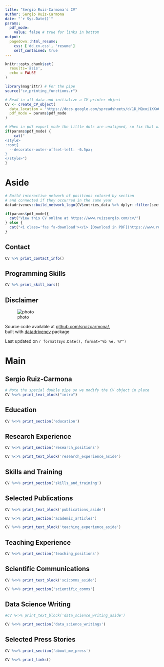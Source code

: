 ```yaml
---
title: "Sergio Ruiz-Carmona's CV"
author: Sergio Ruiz-Carmona
date: "`r Sys.Date()`"
params:
  pdf_mode:
    value: false # true for links in bottom
output:
  pagedown::html_resume:
    css: ['dd_cv.css', 'resume']
    self_contained: true
---
```


```r
knitr::opts_chunk$set(
  results='asis', 
  echo = FALSE
)

library(magrittr) # For the pipe
source("cv_printing_functions.r")

# Read in all data and initialize a CV printer object
CV <- create_CV_object(
  data_location = "https://docs.google.com/spreadsheets/d/1D_MQxoi1XXoQLWSI3mH1Qo6tkctnENAij0-d3BEohu0",  
  pdf_mode = params$pdf_mode
)

```


```r
# When in pdf export mode the little dots are unaligned, so fix that with some conditional CSS.
if(params$pdf_mode) {
    cat("
<style>
:root{
  --decorator-outer-offset-left: -6.5px;
}
</style>")
}
```


Aside
================================================================================

```r
# Build interactive network of positions colored by section
# and connected if they occurred in the same year
datadrivencv::build_network_logo(CV$entries_data %>% dplyr::filter(section != "N/A" & section != "skills_and_training"))
```


```r
if(params$pdf_mode){
  cat("View this CV online at https://www.ruizsergio.com/cv/")
} else {
  cat("<i class='fas fa-download'></i> [Download in PDF](https://www.ruizsergio.com/cv/ruizsergio_cv.pdf)")
}
```

Contact {#contact}
--------------------------------------------------------------------------------

```r
CV %>% print_contact_info()
```


Programming Skills {#skills}
--------------------------------------------------------------------------------

```r
CV %>% print_skill_bars()
```



Disclaimer {#disclaimer}
--------------------------------------------------------------------------------

<!-- Made with the R package [**pagedown**](https://github.com/rstudio/pagedown).  -->

![photo](img.jpg){#img .img}

Source code available at [github.com/sruizcarmona/](https://github.com/sruizcarmona),<br> 
built with [datadrivencv](http://nickstrayer.me/datadrivencv/) package

Last updated on `r format(Sys.Date(), format="%b %e, %Y")`




Main
================================================================================

Sergio Ruiz-Carmona {#title}
--------------------------------------------------------------------------------

```r
# Note the special double pipe so we modify the CV object in place
CV %<>% print_text_block("intro") 
```


Education {data-icon=graduation-cap data-concise=true}
--------------------------------------------------------------------------------

```r
CV %<>% print_section('education')
```


Research Experience {data-icon=laptop}
--------------------------------------------------------------------------------

```r
CV %<>% print_section('research_positions')
```

::: aside 
```r
CV %<>% print_text_block('research_experience_aside') 
``` 
::: 

Skills and Training {data-icon=cogs}
--------------------------------------------------------------------------------

```r
CV %<>% print_section('skills_and_training')
```

Selected Publications {data-icon=book}
--------------------------------------------------------------------------------

::: aside 
```r
CV %<>% print_text_block('publications_aside') 
``` 
::: 

```r
CV %<>% print_section('academic_articles')
```

::: aside
```r
CV %<>% print_text_block('teaching_experience_aside')
```
:::

<!-- Industry Experience {data-icon=suitcase} -->
<!-- -------------------------------------------------------------------------------- -->

<!-- ::: aside -->
<!-- ```{r} -->
<!-- CV %<>% print_text_block('industry_experience_aside') -->
<!-- ``` -->
<!-- ::: -->

<!-- ```{r} -->
<!-- CV %<>% print_section('industry_positions') -->
<!-- ``` -->

<!-- These breaks just force a new page so section doesnt get cut off -->


Teaching Experience {data-icon=university}
--------------------------------------------------------------------------------


```r
CV %<>% print_section('teaching_positions')
```

Scientific Communications {data-icon=chalkboard-teacher}
--------------------------------------------------------------------------------

::: aside
```r
CV %<>% print_text_block('scicomms_aside')
```
:::

```r
CV %<>% print_section('scientific_comms')
```


Data Science Writing {data-icon=chart-line}
--------------------------------------------------------------------------------

::: aside
```r
#CV %<>% print_text_block('data_science_writing_aside')
```
:::

```r
CV %<>% print_section('data_science_writings')
```



Selected Press Stories {data-icon=newspaper}
--------------------------------------------------------------------------------

```r
CV %<>% print_section('about_me_press')
```


<!-- Selected Press (By)  {data-icon=newspaper} -->
<!-- -------------------------------------------------------------------------------- -->

<!-- ```{r} -->
<!-- CV %<>% print_section('by_me_press') -->
<!-- ``` -->






```r
CV %<>% print_links()
```


